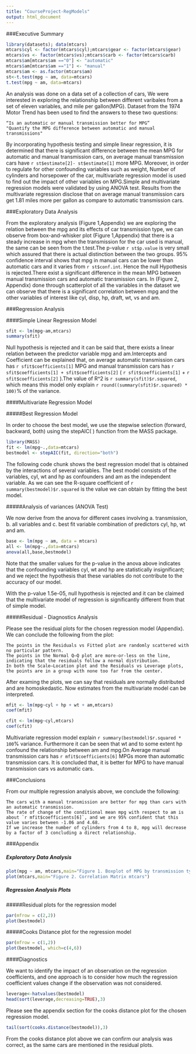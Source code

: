 ```yaml
---
title: "CourseProject-RegModels"
output: html_document
---
```


###Executive Summary

```r
library(datasets); data(mtcars)
mtcars$cyl <- factor(mtcars$cyl);mtcars$gear <- factor(mtcars$gear)
mtcars$vs <- factor(mtcars$vs);mtcars$carb <- factor(mtcars$carb)
mtcars$am[mtcars$am =="0"] <- "automatic"
mtcars$am[mtcars$am =="1"] <- "manual"
mtcars$am <- as.factor(mtcars$am)
st<-t.test(mpg ~ am, data=mtcars)
t.test(mpg ~ am, data=mtcars)

```

An analysis was done on a data set of a collection of cars, We were interested in exploring the relationship between different varibales from a set of eleven variables, and mile per gallon(MPG). Dataset from the 1974 Motor Trend has been used to find the answers to these two questions:

    “Is an automatic or manual transmission better for MPG”
    "Quantify the MPG difference between automatic and manual transmissions"
    
By incorporating hypothesis testing and simple linear regression, it is determined that there is significant difference between the mean MPG for automatic and manual transmission cars, on average manual transmission cars have `r st$estimate[2]- st$estimate[1]` more MPG. Moreover, in order to regulate for other confounding variables such as weight, Number of cylinders and horsepower of the car, multivariate regression model is used to find out the impact of other variables on MPG.Simple and multivariate regression models were validated by using ANOVA test. Results from the multivariate regression disclose that on average manual transmission cars get 1.81 miles more per gallon as compare to automatic transmission cars.


###Exploratory Data Analysis


From the exploratory analysis (Figure 1,Appendix) we are exploring the relation between the mpg and its effects of car transmission type, we can observe from box-and-whisker plot (Figure 1,Appendix) that there is a steady increase in mpg when the transmission for the car used is manual, the same can be seen from the t.test.The p-value `r st$p.value` is very small which assured that there is actual distinction between the two groups. 95% confidence interval shows that mpg in manual cars can be lower than automatic cars and it varies from `r st$conf.int`. Hence the null Hypothesis is rejected.There exist a significant difference in the mean MPG between manual transmission cars and automatic transmission cars. 
In (Figure 2, Appendix) done through scatterplot of all the variables in the dataset we can observe that there is a significant correlation between mpg and the other variables of interest like cyl, disp, hp, draft, wt, vs and am. 


###Regression Analysis

####Simple Linear Regression Model

```r
sfit <- lm(mpg~am,mtcars)
summary(sfit)
```

Null hypothesis is rejected and it can be said that, there exists a linear relation between the predictor variable mpg and am.Intercepts and Coefficient can be explained that, on average automatic transmission cars has `r sfit$coefficients[1]` MPG and manual transmission cars has `r sfit$coefficients[1] + sfit$coefficients[2]` ( `r sfit$coefficients[1]` + `r sfit$coefficients[2]` ).The value of R^2 is `r summary(sfit)$r.squared`, which means this model only explain `r round((summary(sfit)$r.squared) * 100)`% of the variance.

####Multivariate Regression Model

#####Best Regression Model

In order to choose the best model, we use the stepwise selection (forward, backward, both) using the stepAIC( ) function from the MASS package.

```r
library(MASS)
fit <- lm(mpg~.,data=mtcars)
bestmodel <- stepAIC(fit, direction="both")
```

The following code chunk shows the best regression model that is obtained by the interactions of several variables. The best model consists of the variables, cyl, wt and hp as confounders and am as the independent variable. As we can see the R-square coefficient of `r summary(bestmodel)$r.squared` is the value we can obtain by fitting the best model.

#####Analysis of variances (ANOVA Test)

We now derive from the anova for different cases involving a. transmission, b. all variables and c. best fit variable combination of predictors cyl, hp, wt and am.
```r
base <- lm(mpg ~ am, data = mtcars)
all <- lm(mpg~.,data=mtcars)
anova(all,base,bestmodel)
```

Note that the smaller values for the p-value in the anova above indicates that the confounding variables cyl, wt and hp are statistically insignificant; and we reject the hypothesis that these variables do not contribute to the accuracy of our model.

With the p-value 1.5e-05, null hypothesis is rejected and it can be claimed that the multivariate model of regression is significantly different from that of simple model.

#####Residual - Diagnostics Analysis

Please see the residual plots for the chosen regression model (Appendix). We can conclude the following from the plot:

    The points in the Residuals vs Fitted plot are randomly scattered with no particular pattern.
    The points in the Normal Q–Q plot are more-or-less on the line, indicating that the residuals follow a normal distribution.
    In both the Scale–Location plot and the Residuals vs Leverage plots, the points are in a group with none too far from the center.

After examing the plots, we can say that residuals are normally distributed and are homoskedastic. Now estimates from the multivariate model can be interpreted.

```r
mfit <- lm(mpg~cyl + hp + wt + am,mtcars)
coef(mfit)
```

```r
cfit <- lm(mpg~cyl,mtcars)
coef(cfit)
```

Multivariate regression model explain `r summary(bestmodel)$r.squared * 100`% variance. Furthermore it can be seen that wt and to some extent hp confound the relationship between am and mpg.On Average manual transmission cars has `r mfit$coefficients[6]` MPGs more than automatic transmission cars. It is concluded that, it is better for MPG to have manual transmission cars vs automatic cars.

###Conclusions

From our multiple regression analysis above, we conclude the following:

    The cars with a manual transmission are better for mpg than cars with an automatic transmission.
    The rate of change of the conditional mean mpg with respect to am is about `r mfit$coefficients[6]`, and we are 95% confident that this value varies between -1.06 and 4.68.
    If we increase the number of cylinders from 4 to 8, mpg will decrease by a factor of 3 concluding a direct relationship.


###Appendix

##### Exploratory Data Analysis
```r
plot(mpg ~ am, mtcars,main="Figure 1. Boxplot of MPG by transmission type", xlab="Transmission mode", ylab = "MPG")
plot(mtcars,main="Figure 2. Correlation Matrix mtcars")
```

##### Regression Analysis Plots

#####Residual plots for the regression model

```r
par(mfrow = c(2,2))
plot(bestmodel)
```

#####Cooks Distance plot for the regression model

```r
par(mfrow = c(1,2))
plot(bestmodel, which=c(4,6))
```

####Diagnostics

We want to identify the impact of an observation on the regression coefficients, and one approach is to consider how much the regression coefficient values change if the observation was not considered.

```r
leverage<-hatvalues(bestmodel)
head(sort(leverage,decreasing=TRUE),3)
```

Please see the appendix section for the cooks distance plot for the chosen regression model.

```r
tail(sort(cooks.distance(bestmodel)),3)
```

From the cooks distance plot above we can confirm our analysis was correct, as the same cars are mentioned in the residual plots.
